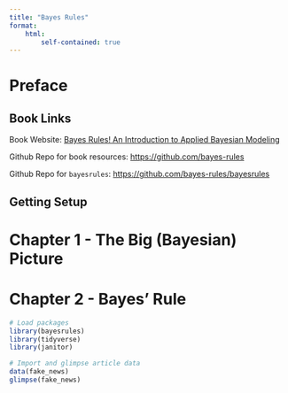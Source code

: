 ```yaml
---
title: "Bayes Rules"
format:
    html:
        self-contained: true
---
```


# Preface

## Book Links

Book Website: [Bayes Rules! An Introduction to Applied Bayesian Modeling](https://www.bayesrulesbook.com/)

Github Repo for book resources: <https://github.com/bayes-rules>

Github Repo for `bayesrules`: <https://github.com/bayes-rules/bayesrules>

## Getting Setup

# Chapter 1 - The Big (Bayesian) Picture

# Chapter 2 - Bayes' Rule

```r
# Load packages
library(bayesrules)
library(tidyverse)
library(janitor)

# Import and glimpse article data
data(fake_news)
glimpse(fake_news)
```